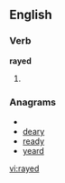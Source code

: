 ==English==

===Verb===
'''rayed'''

# {{past of|[[ray]]}}

===Anagrams===
* {{alphagram|adery}}
* [[deary#English|deary]]
* [[ready#English|ready]]
* [[yeard#English|yeard]]

[[vi:rayed]]